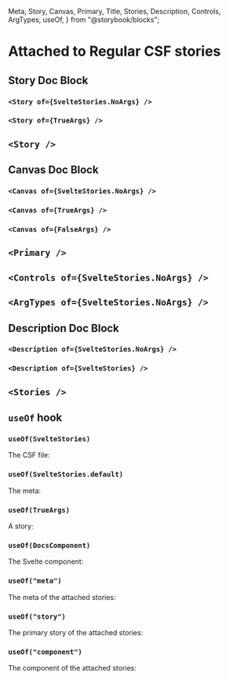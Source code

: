   Meta,
  Story,
  Canvas,
  Primary,
  Title,
  Stories,
  Description,
  Controls,
  ArgTypes,
  useOf,
} from "@storybook/blocks";

<Meta of={SvelteStories} name="Attached to Svelte CSF" />

# Attached to Regular CSF stories

## Story Doc Block

### `<Story of={SvelteStories.NoArgs} />`

<Story of={SvelteStories.NoArgs} />

### `<Story of={TrueArgs} />`

<Story of={TrueArgs} />

## `<Story />`

<Story />

## Canvas Doc Block

### `<Canvas of={SvelteStories.NoArgs} />`

<Canvas of={SvelteStories.NoArgs} />

### `<Canvas of={TrueArgs} />`

<Canvas of={TrueArgs} />

### `<Canvas of={FalseArgs} />`

<Canvas of={FalseArgs} />

## `<Primary />`

<Primary />

## `<Controls of={SvelteStories.NoArgs} />`

<Controls of={SvelteStories.NoArgs} />

## `<ArgTypes of={SvelteStories.NoArgs} />`

<ArgTypes of={SvelteStories.NoArgs} />

## Description Doc Block

### `<Description of={SvelteStories.NoArgs} />`

<Description of={SvelteStories.NoArgs} />

### `<Description of={SvelteStories} />`

<Description of={SvelteStories} />

## `<Stories />`

<Stories />

## `useOf` hook

### `useOf(SvelteStories)`

The CSF file:

<UseOf of={SvelteStories} />

### `useOf(SvelteStories.default)`

The meta:

<UseOf of={SvelteStories.default} />

### `useOf(TrueArgs)`

A story:

<UseOf of={TrueArgs} />

### `useOf(DocsComponent)`

The Svelte component:

<UseOf of={DocsComponent} />

### `useOf("meta")`

The meta of the attached stories:

<UseOf of="meta" />

### `useOf("story")`

The primary story of the attached stories:

<UseOf of="story" />

### `useOf("component")`

The component of the attached stories:

<UseOf of="component" />
